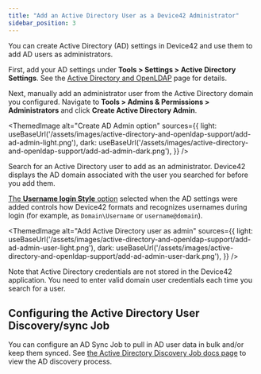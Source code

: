 ```yaml
---
title: "Add an Active Directory User as a Device42 Administrator"
sidebar_position: 3
---
```



You can create Active Directory (AD) settings in Device42 and use them to add AD users as administrators.

First, add your AD settings under **Tools > Settings > Active Directory Settings**. See the [Active Directory and OpenLDAP](active-directory-and-openldap-support.mdx) page for details. 

Next, manually add an administrator user from the Active Directory domain you configured. Navigate to **Tools > Admins & Permissions > Administrators** and click **Create Active Directory Admin**. 

<ThemedImage
    alt="Create AD Admin option"
    sources={{
        light: useBaseUrl('/assets/images/active-directory-and-openldap-support/add-ad-admin-light.png'),
        dark: useBaseUrl('/assets/images/active-directory-and-openldap-support/add-ad-admin-dark.png'),
    }}
/>

Search for an Active Directory user to add as an administrator. Device42 displays the AD domain associated with the user you searched for before you add them.

[The **Username login Style** option](active-directory-and-openldap-support.mdx#add-new-active-directory-or-openldap-settings) selected when the AD settings were added controls how Device42 formats and recognizes usernames during login (for example, as `Domain\Username` or `username@domain`).

<ThemedImage
    alt="Add Active Directory user as admin"
    sources={{
        light: useBaseUrl('/assets/images/active-directory-and-openldap-support/add-ad-admin-user-light.png'),
        dark: useBaseUrl('/assets/images/active-directory-and-openldap-support/add-ad-admin-user-dark.png'),
    }}
/>

Note that Active Directory credentials are not stored in the Device42 application. You need to enter valid domain user credentials each time you search for a user.

## Configuring the Active Directory User Discovery/sync Job

You can configure an AD Sync Job to pull in AD user data in bulk and/or keep them synced. See [the Active Directory Discovery Job docs page](auto-discovery/active-directory-sync.mdx) to view the AD discovery process.